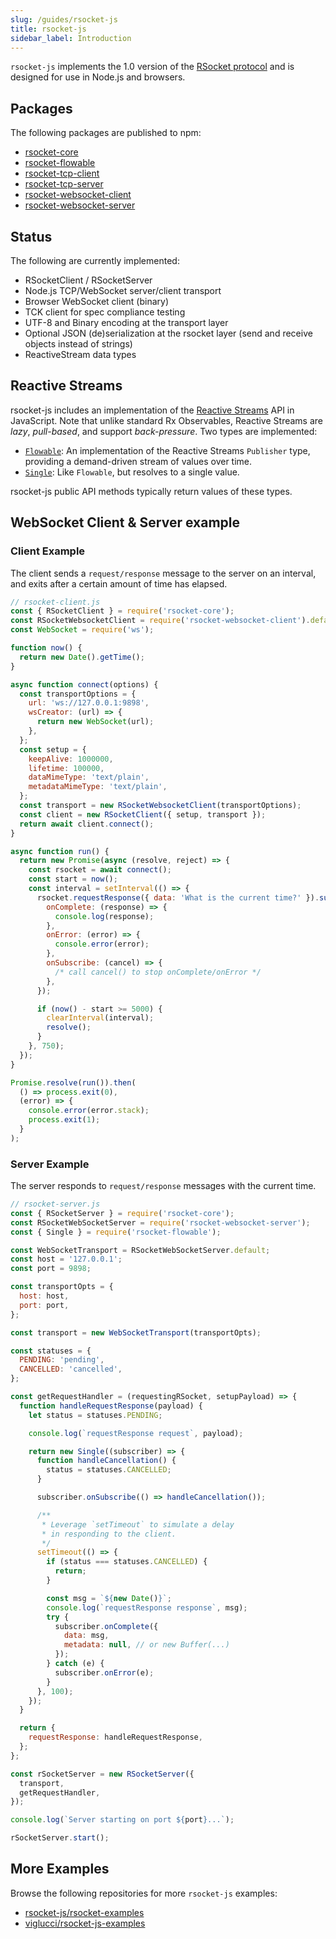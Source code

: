 ```yaml
---
slug: /guides/rsocket-js
title: rsocket-js
sidebar_label: Introduction
---
```


`rsocket-js` implements the 1.0 version of the [RSocket protocol](about/protocol)
and is designed for use in Node.js and browsers.

## Packages

The following packages are published to npm:

- [rsocket-core](https://www.npmjs.com/package/rsocket-core)
- [rsocket-flowable](https://www.npmjs.com/package/rsocket-flowable)
- [rsocket-tcp-client](https://www.npmjs.com/package/rsocket-tcp-client)
- [rsocket-tcp-server](https://www.npmjs.com/package/rsocket-tcp-server)
- [rsocket-websocket-client](https://www.npmjs.com/package/rsocket-websocket-client)
- [rsocket-websocket-server](https://www.npmjs.com/package/rsocket-websocket-server)

## Status

The following are currently implemented:

- RSocketClient / RSocketServer
- Node.js TCP/WebSocket server/client transport
- Browser WebSocket client (binary)
- TCK client for spec compliance testing
- UTF-8 and Binary encoding at the transport layer
- Optional JSON (de)serialization at the rsocket layer (send and receive objects instead of strings)
- ReactiveStream data types

## Reactive Streams

rsocket-js includes an implementation of the [Reactive Streams](http://www.reactive-streams.org/)
API in JavaScript. Note that unlike standard Rx Observables, Reactive Streams are
_lazy_, _pull-based_, and support _back-pressure_. Two types are implemented:

- [`Flowable`](./rsocket-js/rsocket-flowable/flowable): An implementation of the Reactive Streams `Publisher` type,
  providing a demand-driven stream of values over time.
- [`Single`](./rsocket-js/rsocket-flowable/single): Like `Flowable`, but resolves to a single value.

rsocket-js public API methods typically return values of these types.

## WebSocket Client & Server example

### Client Example

The client sends a `request/response` message to the server on an interval, and exits after a certain amount of time has elapsed.

```js
// rsocket-client.js
const { RSocketClient } = require('rsocket-core');
const RSocketWebsocketClient = require('rsocket-websocket-client').default;
const WebSocket = require('ws');

function now() {
  return new Date().getTime();
}

async function connect(options) {
  const transportOptions = {
    url: 'ws://127.0.0.1:9898',
    wsCreator: (url) => {
      return new WebSocket(url);
    },
  };
  const setup = {
    keepAlive: 1000000,
    lifetime: 100000,
    dataMimeType: 'text/plain',
    metadataMimeType: 'text/plain',
  };
  const transport = new RSocketWebsocketClient(transportOptions);
  const client = new RSocketClient({ setup, transport });
  return await client.connect();
}

async function run() {
  return new Promise(async (resolve, reject) => {
    const rsocket = await connect();
    const start = now();
    const interval = setInterval(() => {
      rsocket.requestResponse({ data: 'What is the current time?' }).subscribe({
        onComplete: (response) => {
          console.log(response);
        },
        onError: (error) => {
          console.error(error);
        },
        onSubscribe: (cancel) => {
          /* call cancel() to stop onComplete/onError */
        },
      });

      if (now() - start >= 5000) {
        clearInterval(interval);
        resolve();
      }
    }, 750);
  });
}

Promise.resolve(run()).then(
  () => process.exit(0),
  (error) => {
    console.error(error.stack);
    process.exit(1);
  }
);
```

### Server Example

The server responds to `request/response` messages with the current time.

```js
// rsocket-server.js
const { RSocketServer } = require('rsocket-core');
const RSocketWebSocketServer = require('rsocket-websocket-server');
const { Single } = require('rsocket-flowable');

const WebSocketTransport = RSocketWebSocketServer.default;
const host = '127.0.0.1';
const port = 9898;

const transportOpts = {
  host: host,
  port: port,
};

const transport = new WebSocketTransport(transportOpts);

const statuses = {
  PENDING: 'pending',
  CANCELLED: 'cancelled',
};

const getRequestHandler = (requestingRSocket, setupPayload) => {
  function handleRequestResponse(payload) {
    let status = statuses.PENDING;

    console.log(`requestResponse request`, payload);

    return new Single((subscriber) => {
      function handleCancellation() {
        status = statuses.CANCELLED;
      }

      subscriber.onSubscribe(() => handleCancellation());

      /**
       * Leverage `setTimeout` to simulate a delay
       * in responding to the client.
       */
      setTimeout(() => {
        if (status === statuses.CANCELLED) {
          return;
        }

        const msg = `${new Date()}`;
        console.log(`requestResponse response`, msg);
        try {
          subscriber.onComplete({
            data: msg,
            metadata: null, // or new Buffer(...)
          });
        } catch (e) {
          subscriber.onError(e);
        }
      }, 100);
    });
  }

  return {
    requestResponse: handleRequestResponse,
  };
};

const rSocketServer = new RSocketServer({
  transport,
  getRequestHandler,
});

console.log(`Server starting on port ${port}...`);

rSocketServer.start();
```

## More Examples

Browse the following repositories for more `rsocket-js` examples:

- [rsocket-js/rsocket-examples](https://github.com/rsocket/rsocket-js/tree/master/packages/rsocket-examples/src)
- [viglucci/rsocket-js-examples](https://github.com/viglucci/rsocket-js-examples)
